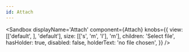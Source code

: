 ```yaml
---
id: Attach
---
```



<Sandbox
    displayName='Attach'
    component={Attach}
    knobs={{
        view: [['default', ], 'default'],
        size: [['s', 'm', 'l'], 'm'],
        children: 'Select file',
        hasHolder: true,
        disabled: false,
        holderText: 'no file chosen',
    }}
/>
